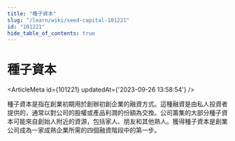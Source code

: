 ```yaml
---
title: "種子資本"
slug: "/learn/wiki/seed-capital-101221"
id: "101221"
hide_table_of_contents: true
---
```



# 種子資本

<ArticleMeta id={101221} updatedAt={'2023-09-26 13:58:54'} />
<div className='border-solid border-b border-t-0 my-4 border-[var(--ifm-color-gray-300)]' />

種子資本是指在創業初期用於創辦初創企業的融資方式。這種融資是由私人投資者提供的，通常以對公司的股權或產品利潤的份額為交換。公司籌集的大部分種子資本可能來自創始人附近的資源，包括家人、朋友和其他熟人。獲得種子資本是創業公司成為一家成熟企業所需的四個融資階段中的第一步。
